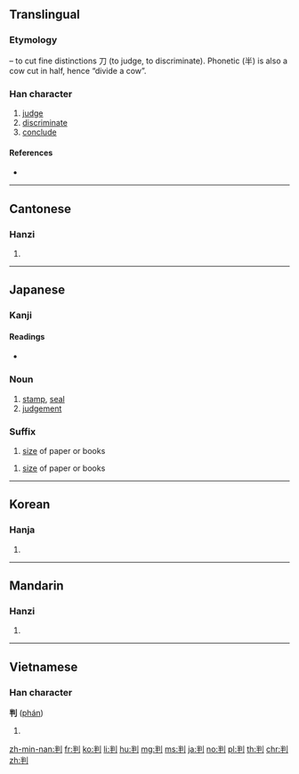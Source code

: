 {{also|刊}}
==Translingual==

===Etymology===
{{Han compound|半|t1=half (cow)|刀|t2=knife|alt2=刂|ls=psc|c2=s|c1=p}} – to cut fine distinctions 刀 (to judge, to discriminate). Phonetic (半) is also a cow cut in half, hence “divide a cow”.

===Han character===
{{Han char|rn=18|rad=刀|as=05|sn=7|four=92500|canj=FQLN|ids=⿰半刂}}

# [[judge]]
# [[discriminate]]
# [[conclude]]

====References====
* {{Han ref|kx=0138.110|dkj=01923|dj=0311.120|hdz=10331.050|uh=5224|ud=21028|bh=A750|bd=42832}}

----

==Cantonese==

===Hanzi===
{{yue-hanzi|jyut=pun3|y=pun3}}

# {{defn|lang=yue|sort=刀05}}

----

==Japanese==

===Kanji===
{{ja-kanji|grade=5|rs=刀05}}

====Readings====
* {{ja-readings
|goon=[[はん]] (han)
|kanon=[[はん]] (han)
|kanyoon=[[ばん]] (ban)
|on=[[ほう]] (hō)
|kun=[[わかる]] (wakaru), [[わかれる]] (wakareru), [[わかつ]] (wakatsu)}}

===Noun===
{{ja-noun|はん}}

# [[stamp]], [[seal]]
# [[judgement]]

===Suffix===
{{ja-pos|suffix|ばん}}

# [[size]] of paper or books

{{ja-pos|suffix|はん}}

# [[size]] of paper or books

----

==Korean==

===Hanja===
{{ko-hanja|hangeul=판|rv=pan|mr=p'an}}

# {{defn|lang=ko|sort=刀05}}

----

==Mandarin==

===Hanzi===
{{cmn-hanzi|pin=[[pàn]] ([[pan4]])|wg=p'an<sup>4</sup>}}

# {{defn|lang=cmn|sort=刀05}}

----

==Vietnamese==

===Han character===
'''判''' ([[phán]])

# {{defn|lang=vi}}

[[zh-min-nan:判]]
[[fr:判]]
[[ko:判]]
[[li:判]]
[[hu:判]]
[[mg:判]]
[[ms:判]]
[[ja:判]]
[[no:判]]
[[pl:判]]
[[th:判]]
[[chr:判]]
[[zh:判]]